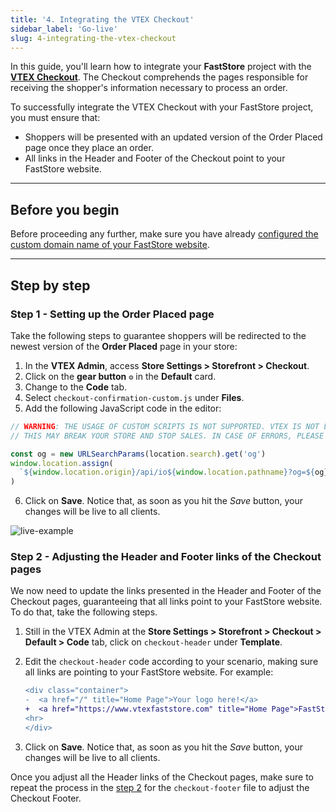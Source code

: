 ```yaml
---
title: '4. Integrating the VTEX Checkout'
sidebar_label: 'Go-live'
slug: 4-integrating-the-vtex-checkout
---
```


In this guide, you'll learn how to integrate your **FastStore** project with the [**VTEX Checkout**](https://help.vtex.com/en/tutorial/checkout-vtex-overview--7wcprkM7yZUflOqbzAN5SI). The Checkout comprehends the pages responsible for receiving the shopper's information necessary to process an order.

To successfully integrate the VTEX Checkout with your FastStore project, you must ensure that:

- Shoppers will be presented with an updated version of the Order Placed page once they place an order.
- All links in the Header and Footer of the Checkout point to your FastStore website.

---

## Before you begin

Before proceeding any further, make sure you have already [configured the custom domain name of your FastStore website](/docs/guides/faststore/go-live-2-configuring-external-dns).

---

## Step by step

### Step 1 - Setting up the Order Placed page

Take the following steps to guarantee shoppers will be redirected to the newest version of the **Order Placed** page in your store:

1. In the **VTEX Admin**, access **Store Settings > Storefront > Checkout**.
2. Click on the **gear button** `⚙` in the **Default** card.
3. Change to the **Code** tab.
4. Select `checkout-confirmation-custom.js` under **Files**.
5. Add the following JavaScript code in the editor:

```jsx {4-5} filename="checkout-confirmation-custom.js" copy
// WARNING: THE USAGE OF CUSTOM SCRIPTS IS NOT SUPPORTED. VTEX IS NOT LIABLE FOR ANY DAMAGES THIS MAY CAUSE.
// THIS MAY BREAK YOUR STORE AND STOP SALES. IN CASE OF ERRORS, PLEASE DELETE THE CONTENT OF THIS SCRIPT.

const og = new URLSearchParams(location.search).get('og')
window.location.assign(
  `${window.location.origin}/api/io${window.location.pathname}?og=${og}`
)
```

6. Click on **Save**. Notice that, as soon as you hit the _Save_ button, your changes will be live to all clients.

![live-example](https://vtexhelp.vtexassets.com/assets/docs/src/orderplacedversion___224b9d7a692b85ae1e56eee5744bd511.png)

### Step 2 - Adjusting the Header and Footer links of the Checkout pages

We now need to update the links presented in the Header and Footer of the Checkout pages, guaranteeing that all links point to your FastStore website. To do that, take the following steps.

1. Still in the VTEX Admin at the **Store Settings > Storefront > Checkout > Default > Code** tab, click on `checkout-header` under **Template**.
2. Edit the `checkout-header` code according to your scenario, making sure all links are pointing to your FastStore website. For example:

   ```diff filename="checkout-header.js" copy
   <div class="container">
   -  <a href="/" title="Home Page">Your logo here!</a>
   +  <a href="https://www.vtexfaststore.com" title="Home Page">FastStore</a>
   <hr>
   </div>
   ```

3. Click on **Save**. Notice that, as soon as you hit the _Save_ button, your changes will be live to all clients.

Once you adjust all the Header links of the Checkout pages, make sure to repeat the process in the [step 2](/docs/guides/faststore/go-live-4-integrating-the-vtex-checkout#step-2---adjusting-the-header-and-footer-links-of-the-checkout-pages) for the `checkout-footer` file to adjust the Checkout Footer.
